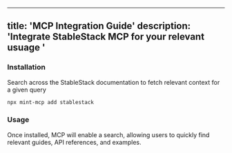 
---
title: 'MCP Integration Guide'
description: 'Integrate StableStack MCP for your relevant usuage '
---



### Installation
Search across the StableStack documentation to fetch relevant context for a given query

```bash
npx mint-mcp add stablestack
```


### Usage
Once installed, MCP will enable a search, allowing users to quickly find relevant guides, API references, and examples.